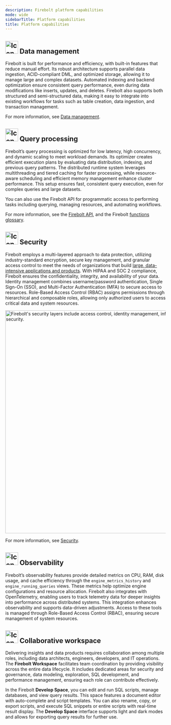 ```yaml
---
description: Firebolt platform capabilities
mode: wide
sidebarTitle: Platform capabilities
title: Platform capabilities
---
```



## <img src="/assets/images/icon-data_management.png" alt="Icon for data management." width="40"/> Data management

Firebolt is built for performance and efficiency, with built-in features that reduce manual effort. Its robust architecture supports parallel data ingestion, ACID-compliant DML, and optimized storage, allowing it to manage large and complex datasets. Automated indexing and backend optimization ensure consistent query performance, even during data modifications like inserts, updates, and deletes. Firebolt also supports both structured and semi-structured data, making it easy to integrate into existing workflows for tasks such as table creation, data ingestion, and transaction management.

For more information, see [Data management](/Overview/data-management).

## <img src="/assets/images/icon-processing.png" alt="Icon for query processing." width="40"/> Query processing

Firebolt’s query processing is optimized for low latency, high concurrency, and dynamic scaling to meet workload demands. Its optimizer creates efficient execution plans by evaluating data distribution, indexing, and previous query patterns. The distributed runtime system leverages multithreading and tiered caching for faster processing, while resource-aware scheduling and efficient memory management enhance cluster performance. This setup ensures fast, consistent query execution, even for complex queries and large datasets.

You can also use the Firebolt API for programmatic access to performing tasks including querying, managing resources, and automating workflows. 

For more information, see the [Firebolt API](/Guides/query-data/using-the-api), and the Firebolt [functions glossary](/sql_reference/functions-reference/functions-glossary).

## <img src="/assets/images/icon-security.png" alt="Icon for security." width="40"/> Security

Firebolt employs a multi-layered approach to data protection, utilizing industry-standard encryption, secure key management, and granular access control to meet the needs of organizations that build [large, data-intensive applications and products](https://www.firebolt.io/knowledge-center/case-studies). With HIPAA and SOC 2 compliance, Firebolt ensures the confidentiality, integrity, and availability of your data. Identity management combines username/password authentication, Single Sign-On (SSO), and Multi-Factor Authentication (MFA) to secure access to resources. Role-Based Access Control (RBAC) assigns permissions through hierarchical and composable roles, allowing only authorized users to access critical data and system resources.

<img src="/assets/images/firebolt-security-layers.png" alt="Firebolt's security layers include access control, identity management, infrastructure and network security." width="700"/>

For more information, see [Security](/Overview/Security/security).

## <img src="/assets/images/icon-observability.png" alt="Icon for observability." width="40"/> Observability

Firebolt’s observability features provide detailed metrics on CPU, RAM, disk usage, and cache efficiency through the `engine_metrics_history` and `engine_running_queries` views. These metrics help optimize engine configurations and resource allocation. Firebolt also integrates with OpenTelemetry, enabling users to track telemetry data for deeper insights into performance across distributed systems. This integration enhances observability and supports data-driven adjustments. Access to these tools is managed through Role-Based Access Control (RBAC), ensuring secure management of system resources.

## <img src="/assets/images/icon-collaboration.png" alt="Icon for collaboration." width="40"/> Collaborative workspace

Delivering insights and data products requires collaboration among multiple roles, including data architects, engineers, developers, and IT operations. The **Firebolt Workspace** facilitates team coordination by providing visibility across the entire data lifecycle. It includes dedicated areas for security and governance, data modeling, exploration, SQL development, and performance management, ensuring each role can contribute effectively.

In the Firebolt **Develop Space**, you can edit and run SQL scripts, manage databases, and view query results. This space features a document editor with auto-complete and script templates. You can also rename, copy, or export scripts, and execute SQL snippets or entire scripts with real-time result display. The **Develop Space** interface supports light and dark modes and allows for exporting query results for further use.

